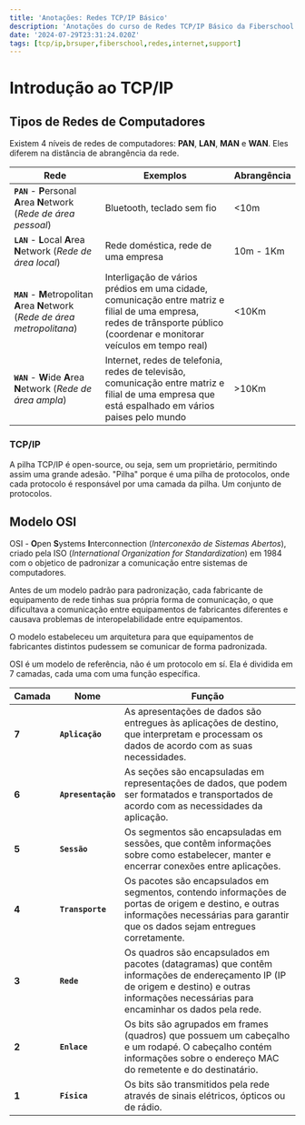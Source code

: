 ```yaml
---
title: 'Anotações: Redes TCP/IP Básico'
description: 'Anotações do curso de Redes TCP/IP Básico da Fiberschool oferecido pela BrSuper Internet'
date: '2024-07-29T23:31:24.020Z'
tags: [tcp/ip,brsuper,fiberschool,redes,internet,support]
---
```


# Introdução ao TCP/IP
## Tipos de Redes de Computadores

Existem 4 níveis de redes de computadores: **PAN**, **LAN**, **MAN** e **WAN**. Eles diferem na distância de abrangência da rede.

Rede | Exemplos | Abrangência
--- | --- | ---
**`PAN`** - **P**ersonal **A**rea **N**etwork (_Rede de área pessoal_) | Bluetooth, teclado sem fio | \<10m
**`LAN`** - **L**ocal **A**rea **N**etwork (_Rede de área local_) | Rede doméstica, rede de uma empresa | 10m - 1Km
**`MAN`** - **M**etropolitan **A**rea **N**etwork (_Rede de área metropolitana_) | Interligação de vários prédios em uma cidade, comunicação entre matriz e filial de uma empresa, redes de trânsporte público (coordenar e monitorar veículos em tempo real) | \<10Km
**`WAN`** - **W**ide **A**rea **N**etwork (_Rede de área ampla_) | Internet, redes de telefonia, redes de televisão, comunicação entre matriz e filial de uma empresa que está espalhado em vários paises pelo mundo | \>10Km

### TCP/IP

A pilha TCP/IP é open-source, ou seja, sem um proprietário, permitindo assim uma grande adesão. "Pilha" porque é uma pilha de protocolos, onde cada protocolo é responsável por uma camada da pilha. Um conjunto de protocolos.

## Modelo OSI

OSI - **O**pen **S**ystems **I**nterconnection (_Interconexão de Sistemas Abertos_), criado pela ISO (_International Organization for Standardization_) em 1984 com o objetico de padronizar a comunicação entre sistemas de computadores.

Antes de um modelo padrão para padronização, cada fabricante de equipamento de rede tinhas sua própria forma de comunicação, o que dificultava a comunicação entre equipamentos de fabricantes diferentes e causava problemas de interopelabilidade entre equipamentos.

O modelo estabeleceu um arquitetura para que equipamentos de fabricantes distintos pudessem se comunicar de forma padronizada.

OSI é um modelo de referência, não é um protocolo em sí. Ela é dividida em 7 camadas, cada uma com uma função específica.

Camada | Nome | Função
--- | --- | ---
**7** | **`Aplicação`** | As apresentações de dados são entregues às aplicações de destino, que interpretam e processam os dados de acordo com as suas necessidades.
**6** | **`Apresentação`** | As seções são encapsuladas em representações de dados, que podem ser formatados e transportados de acordo com as necessidades da aplicação.
**5** | **`Sessão`** | Os segmentos são encapsuladas em sessões, que contêm informações sobre como estabelecer, manter e encerrar conexões entre aplicações.
**4** | **`Transporte`** | Os pacotes são encapsulados em segmentos, contendo informações de portas de origem e destino, e outras informações necessárias para garantir que os dados sejam entregues corretamente.
**3** | **`Rede`** | Os quadros são encapsulados em pacotes (datagramas) que contêm informações de endereçamento IP (IP de origem e destino) e outras informações necessárias para encaminhar os dados pela rede.
**2** | **`Enlace`** | Os bits são agrupados em frames (quadros) que possuem um cabeçalho e um rodapé. O cabeçalho contém informações sobre o endereço MAC do remetente e do destinatário.
**1** | **`Física`** | Os bits são transmitidos pela rede através de sinais elétricos, ópticos ou de rádio.

